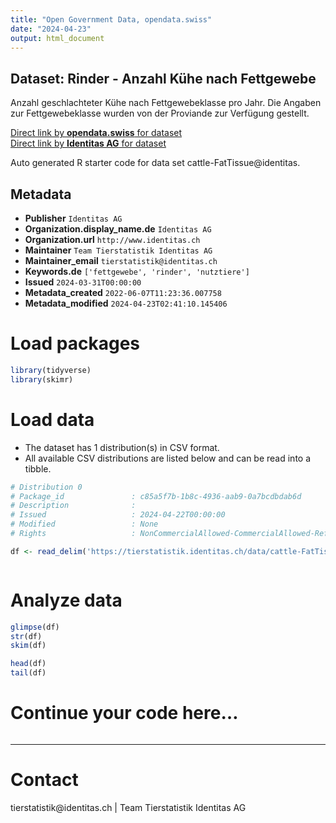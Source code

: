 ```yaml
---
title: "Open Government Data, opendata.swiss"
date: "2024-04-23"
output: html_document
---
```


## Dataset: Rinder - Anzahl Kühe nach Fettgewebe

Anzahl geschlachteter Kühe nach Fettgewebeklasse pro Jahr. Die Angaben zur Fettgewebeklasse wurden von der Proviande zur Verfügung gestellt.

[Direct link by **opendata.swiss** for dataset](https://opendata.swiss/de/dataset/rinder-anzahl-kuhe-nach-fettgewebe)<br>
[Direct link by **Identitas AG** for dataset](https://tierstatistik.identitas.ch/)

Auto generated R starter code for data set cattle-FatTissue@identitas.

## Metadata

- **Publisher** `Identitas AG`
- **Organization.display_name.de** `Identitas AG`
- **Organization.url** `http://www.identitas.ch`
- **Maintainer** `Team Tierstatistik Identitas AG`
- **Maintainer_email** `tierstatistik@identitas.ch`
- **Keywords.de** `['fettgewebe', 'rinder', 'nutztiere']`
- **Issued** `2024-03-31T00:00:00`
- **Metadata_created** `2022-06-07T11:23:36.007758`
- **Metadata_modified** `2024-04-23T02:41:10.145406`


# Load packages

```r

library(tidyverse)
library(skimr)

```

# Load data

-   The dataset has 1 distribution(s) in CSV format.
-   All available CSV distributions are listed below and can be read into a tibble.

```r

# Distribution 0
# Package_id               : c85a5f7b-1b8c-4936-aab9-0a7bcdbdab6d
# Description              : 
# Issued                   : 2024-04-22T00:00:00
# Modified                 : None
# Rights                   : NonCommercialAllowed-CommercialAllowed-ReferenceRequired

df <- read_delim('https://tierstatistik.identitas.ch/data/cattle-FatTissue.csv')



```

# Analyze data

```r

glimpse(df)
str(df)
skim(df)

head(df)
tail(df)

```

# Continue your code here...

```r

```

------------------------------------------------------------------------

# Contact

tierstatistik@identitas.ch | Team Tierstatistik Identitas AG
